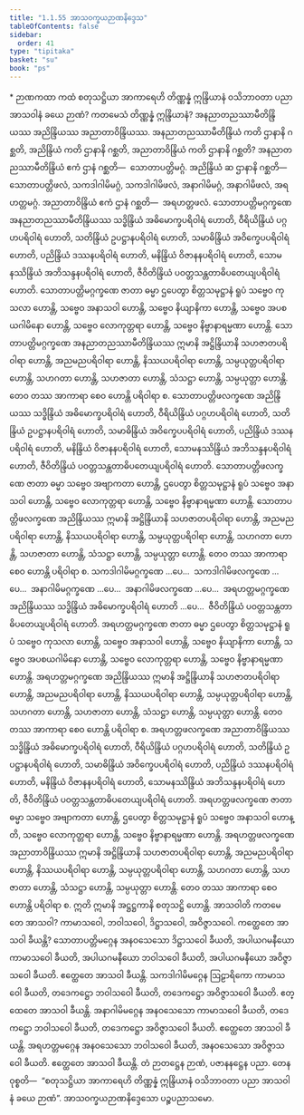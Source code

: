 ```yaml
---
title: "1.1.55 အာသဝက္ခယဉာဏနိဒ္ဒေသ"
tableOfContents: false
sidebar:
  order: 41
type: "tipitaka"
basket: "su"
book: "ps"
---
```



<DynamicBreadcrumb />

<Paragraph type="center" book="ps">
* ဉာဏကထာ
</Paragraph>


<Division number="107" book="ps" e="ch" v="26" p="111">

<Paragraph number="632" book="ps">
ကထံ စတုသဋ္ဌိယာ အာကာရေဟိ တိဏ္ဏန္နံ ဣန္ဒြိယာနံ ဝသိဘာဝတာ ပညာ အာသဝါနံ ခယေ ဉာဏံ? ကတမေသံ တိဏ္ဏန္နံ ဣန္ဒြိယာနံ? အနညာတညဿာမီတိန္ဒြိယဿ အညိန္ဒြိယဿ အညာတာဝိန္ဒြိယဿ.
</Paragraph>

<Paragraph number="633" book="ps">
အနညာတညဿာမီတိန္ဒြိယံ ကတိ ဌာနာနိ ဂစ္ဆတိ, အညိန္ဒြိယံ ကတိ ဌာနာနိ ဂစ္ဆတိ, အညာတာဝိန္ဒြိယံ ကတိ ဌာနာနိ ဂစ္ဆတိ? အနညာတညဿာမီတိန္ဒြိယံ ဧကံ ဌာနံ ဂစ္ဆတိ—  သောတာပတ္တိမဂ္ဂံ. အညိန္ဒြိယံ ဆ ဌာနာနိ ဂစ္ဆတိ—  သောတာပတ္တိဖလံ, သကဒါဂါမိမဂ္ဂံ, သကဒါဂါမိဖလံ, အနာဂါမိမဂ္ဂံ, အနာဂါမိဖလံ, အရဟတ္တမဂ္ဂံ. အညာတာဝိန္ဒြိယံ ဧကံ ဌာနံ ဂစ္ဆတိ—  အရဟတ္တဖလံ.
</Paragraph>

<Paragraph number="634" book="ps">
သောတာပတ္တိမဂ္ဂက္ခဏေ အနညာတညဿာမီတိန္ဒြိယဿ သဒ္ဓိန္ဒြိယံ အဓိမောက္ခပရိဝါရံ ဟောတိ, ဝီရိယိန္ဒြိယံ ပဂ္ဂဟပရိဝါရံ ဟောတိ, သတိန္ဒြိယံ ဥပဋ္ဌာနပရိဝါရံ ဟောတိ, သမာဓိန္ဒြိယံ အဝိက္ခေပပရိဝါရံ ဟောတိ, ပညိန္ဒြိယံ ဒဿနပရိဝါရံ ဟောတိ, မနိန္ဒြိယံ ဝိဇာနနပရိဝါရံ ဟောတိ, သောမနဿိန္ဒြိယံ အဘိသန္ဒနပရိဝါရံ ဟောတိ, ဇီဝိတိန္ဒြိယံ ပဝတ္တသန္တတာဓိပတေယျပရိဝါရံ ဟောတိ. သောတာပတ္တိမဂ္ဂက္ခဏေ ဇာတာ ဓမ္မာ ဌပေတွာ စိတ္တသမုဋ္ဌာနံ ရူပံ သဗ္ဗေဝ ကုသလာ ဟောန္တိ, သဗ္ဗေဝ အနာသဝါ ဟောန္တိ, သဗ္ဗေဝ နိယျာနိကာ ဟောန္တိ, သဗ္ဗေဝ အပစယဂါမိနော ဟောန္တိ, သဗ္ဗေဝ လောကုတ္တရာ ဟောန္တိ, သဗ္ဗေဝ နိဗ္ဗာနာရမ္မဏာ ဟောန္တိ. သောတာပတ္တိမဂ္ဂက္ခဏေ အနညာတညဿာမီတိန္ဒြိယဿ ဣမာနိ အဋ္ဌိန္ဒြိယာနိ သဟဇာတပရိဝါရာ ဟောန္တိ, အညမညပရိဝါရာ ဟောန္တိ, နိဿယပရိဝါရာ ဟောန္တိ, သမ္ပယုတ္တပရိဝါရာ ဟောန္တိ, သဟဂတာ ဟောန္တိ, သဟဇာတာ ဟောန္တိ, သံသဋ္ဌာ ဟောန္တိ, သမ္ပယုတ္တာ ဟောန္တိ. တေဝ တဿ အာကာရာ စေဝ ဟောန္တိ ပရိဝါရာ စ.
</Paragraph>

<Paragraph number="635" book="ps">
သောတာပတ္တိဖလက္ခဏေ အညိန္ဒြိယဿ သဒ္ဓိန္ဒြိယံ အဓိမောက္ခပရိဝါရံ ဟောတိ, ဝီရိယိန္ဒြိယံ ပဂ္ဂဟပရိဝါရံ ဟောတိ, သတိန္ဒြိယံ ဥပဋ္ဌာနပရိဝါရံ ဟောတိ, သမာဓိန္ဒြိယံ အဝိက္ခေပပရိဝါရံ ဟောတိ, ပညိန္ဒြိယံ ဒဿနပရိဝါရံ ဟောတိ, မနိန္ဒြိယံ ဝိဇာနနပရိဝါရံ ဟောတိ, သောမနဿိန္ဒြိယံ အဘိသန္ဒနပရိဝါရံ ဟောတိ, ဇီဝိတိန္ဒြိယံ ပဝတ္တသန္တတာဓိပတေယျပရိဝါရံ ဟောတိ. သောတာပတ္တိဖလက္ခဏေ ဇာတာ ဓမ္မာ သဗ္ဗေဝ အဗျာကတာ ဟောန္တိ, ဌပေတွာ စိတ္တသမုဋ္ဌာနံ ရူပံ သဗ္ဗေဝ အနာသဝါ ဟောန္တိ, သဗ္ဗေဝ လောကုတ္တရာ ဟောန္တိ, သဗ္ဗေဝ နိဗ္ဗာနာရမ္မဏာ ဟောန္တိ. သောတာပတ္တိဖလက္ခဏေ အညိန္ဒြိယဿ ဣမာနိ အဋ္ဌိန္ဒြိယာနိ သဟဇာတပရိဝါရာ ဟောန္တိ, အညမညပရိဝါရာ ဟောန္တိ, နိဿယပရိဝါရာ ဟောန္တိ, သမ္ပယုတ္တပရိဝါရာ ဟောန္တိ, သဟဂတာ ဟောန္တိ, သဟဇာတာ ဟောန္တိ, သံသဋ္ဌာ ဟောန္တိ, သမ္ပယုတ္တာ ဟောန္တိ. တေဝ တဿ အာကာရာ စေဝ ဟောန္တိ ပရိဝါရာ စ.
</Paragraph>

<Paragraph number="636" book="ps">
သကဒါဂါမိမဂ္ဂက္ခဏေ …ပေ…  သကဒါဂါမိဖလက္ခဏေ …ပေ…  အနာဂါမိမဂ္ဂက္ခဏေ …ပေ…  အနာဂါမိဖလက္ခဏေ …ပေ…  အရဟတ္တမဂ္ဂက္ခဏေ အညိန္ဒြိယဿ သဒ္ဓိန္ဒြိယံ အဓိမောက္ခပရိဝါရံ ဟောတိ …ပေ…  ဇီဝိတိန္ဒြိယံ ပဝတ္တသန္တတာဓိပတေယျပရိဝါရံ ဟောတိ. အရဟတ္တမဂ္ဂက္ခဏေ ဇာတာ ဓမ္မာ ဌပေတွာ စိတ္တသမုဋ္ဌာနံ ရူပံ သဗ္ဗေဝ ကုသလာ ဟောန္တိ, သဗ္ဗေဝ အနာသဝါ ဟောန္တိ, သဗ္ဗေဝ နိယျာနိကာ ဟောန္တိ, သဗ္ဗေဝ အပစယဂါမိနော ဟောန္တိ, သဗ္ဗေဝ လောကုတ္တရာ ဟောန္တိ, သဗ္ဗေဝ နိဗ္ဗာနာရမ္မဏာ ဟောန္တိ. အရဟတ္တမဂ္ဂက္ခဏေ အညိန္ဒြိယဿ ဣမာနိ အဋ္ဌိန္ဒြိယာနိ သဟဇာတပရိဝါရာ ဟောန္တိ, အညမညပရိဝါရာ ဟောန္တိ, နိဿယပရိဝါရာ ဟောန္တိ, သမ္ပယုတ္တပရိဝါရာ ဟောန္တိ, သဟဂတာ ဟောန္တိ, သဟဇာတာ ဟောန္တိ, သံသဋ္ဌာ ဟောန္တိ, သမ္ပယုတ္တာ ဟောန္တိ. တေဝ တဿ အာကာရာ စေဝ ဟောန္တိ ပရိဝါရာ စ.
</Paragraph>

<Paragraph number="637" book="ps">
အရဟတ္တဖလက္ခဏေ အညာတာဝိန္ဒြိယဿ သဒ္ဓိန္ဒြိယံ အဓိမောက္ခပရိဝါရံ ဟောတိ, ဝီရိယိန္ဒြိယံ ပဂ္ဂဟပရိဝါရံ ဟောတိ, သတိန္ဒြိယံ ဥပဋ္ဌာနပရိဝါရံ ဟောတိ, သမာဓိန္ဒြိယံ အဝိက္ခေပပရိဝါရံ ဟောတိ, ပညိန္ဒြိယံ ဒဿနပရိဝါရံ ဟောတိ, မနိန္ဒြိယံ ဝိဇာနနပရိဝါရံ ဟောတိ, သောမနဿိန္ဒြိယံ အဘိသန္ဒနပရိဝါရံ ဟောတိ, ဇီဝိတိန္ဒြိယံ ပဝတ္တသန္တတာဓိပတေယျပရိဝါရံ ဟောတိ. အရဟတ္တဖလက္ခဏေ ဇာတာ ဓမ္မာ သဗ္ဗေဝ အဗျာကတာ ဟောန္တိ, ဌပေတွာ စိတ္တသမုဋ္ဌာနံ ရူပံ သဗ္ဗေဝ အနာသဝါ ဟောန္တိ, သဗ္ဗေဝ လောကုတ္တရာ ဟောန္တိ, သဗ္ဗေဝ နိဗ္ဗာနာရမ္မဏာ ဟောန္တိ. အရဟတ္တဖလက္ခဏေ အညာတာဝိန္ဒြိယဿ ဣမာနိ အဋ္ဌိန္ဒြိယာနိ သဟဇာတပရိဝါရာ ဟောန္တိ, အညမညပရိဝါရာ ဟောန္တိ, နိဿယပရိဝါရာ ဟောန္တိ, သမ္ပယုတ္တပရိဝါရာ ဟောန္တိ, သဟဂတာ ဟောန္တိ, သဟဇာတာ ဟောန္တိ, သံသဋ္ဌာ ဟောန္တိ, သမ္ပယုတ္တာ ဟောန္တိ. တေဝ တဿ အာကာရာ စေဝ ဟောန္တိ ပရိဝါရာ စ. ဣတိ ဣမာနိ အဋ္ဌဋ္ဌကာနိ စတုသဋ္ဌိ ဟောန္တိ.
</Paragraph>

<Paragraph number="638" book="ps">
<Emphasis>အာသဝါ</Emphasis>တိ ကတမေ တေ အာသဝါ? ကာမာသဝေါ, ဘဝါသဝေါ, ဒိဋ္ဌာသဝေါ, အဝိဇ္ဇာသဝေါ. ကတ္ထေတေ အာသဝါ ခီယန္တိ? သောတာပတ္တိမဂ္ဂေန အနဝသေသော ဒိဋ္ဌာသဝေါ ခီယတိ, အပါယဂမနီယော ကာမာသဝေါ ခီယတိ, အပါယဂမနီယော ဘဝါသဝေါ ခီယတိ, အပါယဂမနီယော အဝိဇ္ဇာသဝေါ ခီယတိ. ဧတ္ထေတေ အာသဝါ ခီယန္တိ. သကဒါဂါမိမဂ္ဂေန ဩဠာရိကော ကာမာသဝေါ ခီယတိ, တဒေကဋ္ဌော ဘဝါသဝေါ ခီယတိ, တဒေကဋ္ဌော အဝိဇ္ဇာသဝေါ ခီယတိ. ဧတ္ထေတေ အာသဝါ ခီယန္တိ. အနာဂါမိမဂ္ဂေန အနဝသေသော ကာမာသဝေါ ခီယတိ, တဒေကဋ္ဌော ဘဝါသဝေါ ခီယတိ, တဒေကဋ္ဌော အဝိဇ္ဇာသဝေါ ခီယတိ. ဧတ္ထေတေ အာသဝါ ခီယန္တိ. အရဟတ္တမဂ္ဂေန အနဝသေသော ဘဝါသဝေါ ခီယတိ, အနဝသေသော အဝိဇ္ဇာသဝေါ ခီယတိ. ဧတ္ထေတေ အာသဝါ ခီယန္တိ. တံ ဉာတဋ္ဌေန ဉာဏံ, ပဇာနနဋ္ဌေန ပညာ. တေန ဝုစ္စတိ—  “စတုသဋ္ဌိယာ အာကာရေဟိ တိဏ္ဏန္နံ ဣန္ဒြိယာနံ ဝသိဘာဝတာ ပညာ အာသဝါနံ ခယေ ဉာဏံ”.

</Paragraph>
</Division>

<Paragraph number="639" type="center" book="ps">
အာသဝက္ခယဉာဏနိဒ္ဒေသော ပဉ္စပညာသမော.
</Paragraph>